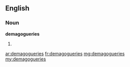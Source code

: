 ==English==

===Noun===
'''demagogueries'''

# {{plural of|demagoguery}}

[[ar:demagogueries]]
[[fr:demagogueries]]
[[mg:demagogueries]]
[[my:demagogueries]]